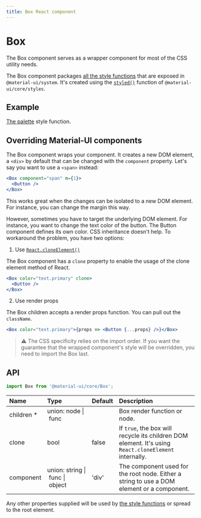 ```yaml
---
title: Box React component
---
```


# Box

<p className="description">The Box component serves as a wrapper component for most of the CSS utility needs.</p>

The Box component packages [all the style functions](/system/basics/#all-inclusive) that are exposed in `@material-ui/system`.
It's created using the [`styled()`](/styles/api/#styled-style-function-component) function of `@material-ui/core/styles`.

## Example

[The palette](/system/palette/) style function.

## Overriding Material-UI components

The Box component wraps your component.
It creates a new DOM element, a `<div>` by default that can be changed with the `component` property.
Let's say you want to use a `<span>` instead:

```jsx
<Box component="span" m={1}>
  <Button />
</Box>
```

This works great when the changes can be isolated to a new DOM element.
For instance, you can change the margin this way.

However, sometimes you have to target the underlying DOM element.
For instance, you want to change the text color of the button.
The Button component defines its own color. CSS inheritance doesn't help.
To workaround the problem, you have two options:

1. Use [`React.cloneElement()`](https://reactjs.org/docs/react-api.html#cloneelement)

The Box component has a `clone` property to enable the usage of the clone element method of React.

```jsx
<Box color="text.primary" clone>
  <Button />
</Box>
```

2. Use render props

The Box children accepts a render props function. You can pull out the `className`.

```jsx
<Box color="text.primary">{props => <Button {...props} />}</Box>
```

> ⚠️ The CSS specificity relies on the import order.
> If you want the guarantee that the wrapped component's style will be overridden, you need to import the Box last.

## API

```jsx
import Box from '@material-ui/core/Box';
```

| Name                                                         | Type                                                                                                                  | Default                                     | Description                                                                                           |
| :----------------------------------------------------------- | :-------------------------------------------------------------------------------------------------------------------- | :------------------------------------------ | :---------------------------------------------------------------------------------------------------- |
| <span className="prop-name required">children&nbsp;\*</span> | <span className="prop-type">union:&nbsp;node&nbsp;&#124;<br />&nbsp;func<br /></span>                                 |                                             | Box render function or node.                                                                          |
| <span className="prop-name">clone</span>                     | <span className="prop-type">bool</span>                                                                               | <span className="prop-default">false</span> | If `true`, the box will recycle its children DOM element. It's using `React.cloneElement` internally. |
| <span className="prop-name">component</span>                 | <span className="prop-type">union:&nbsp;string&nbsp;&#124;<br />&nbsp;func&nbsp;&#124;<br />&nbsp;object<br /></span> | <span className="prop-default">'div'</span> | The component used for the root node. Either a string to use a DOM element or a component.            |

Any other properties supplied will be used by [the style functions](/system/basics/#all-inclusive) or spread to the root element.
